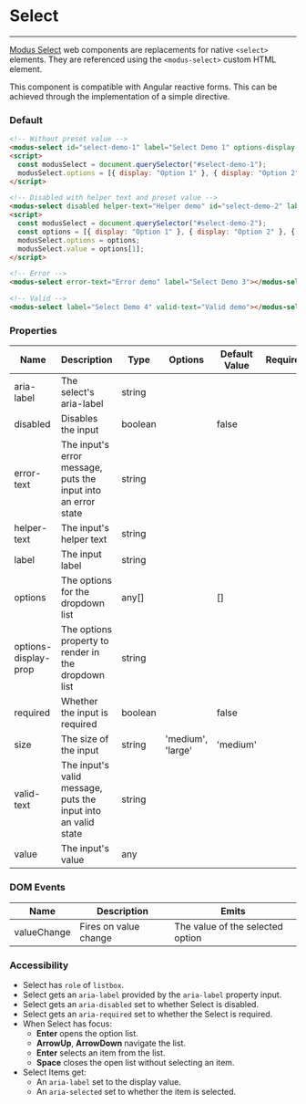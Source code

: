 
# Select

---

[Modus Select](https://modus.trimble.com/elements/inputs/) web components are replacements for native `<select>` elements. They are referenced using the `<modus-select>` custom HTML element.

This component is compatible with Angular reactive forms. This can be achieved through the implementation of a simple directive.

### Default

<Story id="user-inputs-select--default" />

```html
<!-- Without preset value -->
<modus-select id="select-demo-1" label="Select Demo 1" options-display-prop="display"></modus-select>
<script>
  const modusSelect = document.querySelector("#select-demo-1");
  modusSelect.options = [{ display: "Option 1" }, { display: "Option 2" }, { display: "Option 3" }];
</script>

<!-- Disabled with helper text and preset value -->
<modus-select disabled helper-text="Helper demo" id="select-demo-2" label="Select Demo 2" options-display-prop="display"></modus-select>
<script>
  const modusSelect = document.querySelector("#select-demo-2");
  const options = [{ display: "Option 1" }, { display: "Option 2" }, { display: "Option 3" }];
  modusSelect.options = options;
  modusSelect.value = options[1];
</script>

<!-- Error -->
<modus-select error-text="Error demo" label="Select Demo 3"></modus-select>

<!-- Valid -->
<modus-select label="Select Demo 4" valid-text="Valid demo"></modus-select>
```

### Properties

<section>
  <table>
    <thead>
      <tr>
        <th>Name</th>
        <th>Description</th>
        <th>Type</th>
        <th>Options</th>
        <th>Default Value</th>
        <th>Required</th>
      </tr>
    </thead>
    <tbody>
      <tr>
        <td>aria-label</td>
        <td>The select's aria-label</td>
        <td>string</td>
        <td></td>
        <td></td>
        <td></td>
      </tr>
      <tr>
        <td>disabled</td>
        <td>Disables the input</td>
        <td>boolean</td>
        <td></td>
        <td>false</td>
        <td></td>
      </tr>
      <tr>
        <td>error-text</td>
        <td>The input's error message, puts the input into an error state</td>
        <td>string</td>
        <td></td>
        <td></td>
        <td></td>
      </tr>
      <tr>
        <td>helper-text</td>
        <td>The input's helper text</td>
        <td>string</td>
        <td></td>
        <td></td>
        <td></td>
      </tr>
      <tr>
        <td>label</td>
        <td>The input label</td>
        <td>string</td>
        <td></td>
        <td></td>
        <td></td>
      </tr>
      <tr>
        <td>options</td>
        <td>The options for the dropdown list</td>
        <td>any[]</td>
        <td></td>
        <td>[]</td>
        <td></td>
      </tr>
      <tr>
        <td>options-display-prop</td>
        <td>The options property to render in the dropdown list</td>
        <td>string</td>
        <td></td>
        <td></td>
        <td></td>
      </tr>
      <tr>
        <td>required</td>
        <td>Whether the input is required</td>
        <td>boolean</td>
        <td></td>
        <td>false</td>
        <td></td>
      </tr>
      <tr>
        <td>size</td>
        <td>The size of the input</td>
        <td>string</td>
        <td>'medium', 'large'</td>
        <td>'medium'</td>
        <td></td>
      </tr>
      <tr>
        <td>valid-text</td>
        <td>The input's valid message, puts the input into an valid state</td>
        <td>string</td>
        <td></td>
        <td></td>
        <td></td>
      </tr>
      <tr>
        <td>value</td>
        <td>The input's value</td>
        <td>any</td>
        <td></td>
        <td></td>
        <td></td>
      </tr>
    </tbody>
  </table>
</section>

### DOM Events

<section>
  <table>
    <thead>
      <tr>
        <th>Name</th>
        <th>Description</th>
        <th>Emits</th>
      </tr>
    </thead>
    <tbody>
      <tr>
        <td>valueChange</td>
        <td>Fires on value change</td>
        <td>The value of the selected option</td>
      </tr>
    </tbody>
  </table>
</section>

### Accessibility

- Select has `role` of `listbox`.
- Select gets an `aria-label` provided by the `aria-label` property input.
- Select gets an `aria-disabled` set to whether Select is disabled.
- Select gets an `aria-required` set to whether the Select is required.
- When Select has focus:
  - **Enter** opens the option list.
  - **ArrowUp**, **ArrowDown** navigate the list.
  - **Enter** selects an item from the list.
  - **Space** closes the open list without selecting an item.
- Select Items get:
  - An `aria-label` set to the display value.
  - An `aria-selected` set to whether the item is selected.
